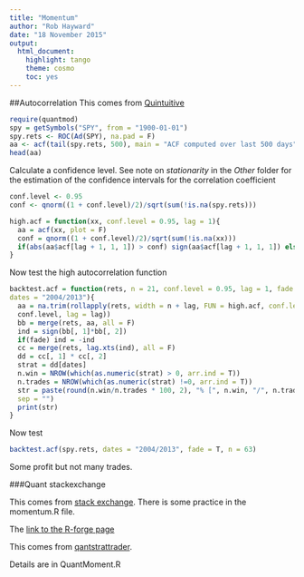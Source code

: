 ---
title: "Momentum"
author: "Rob Hayward"
date: "18 November 2015"
output: 
  html_document: 
    highlight: tango
    theme: cosmo
    toc: yes
---

##Autocorrelation
This comes from [Quintuitive](http://www.quintuitive.com/2015/11/15/trading-autocorrelation)

```{r, warning=FALSE, message=FALSE, cache = TRUE}
require(quantmod)
spy = getSymbols("SPY", from = "1900-01-01")
spy.rets <- ROC(Ad(SPY), na.pad = F)
aa <- acf(tail(spy.rets, 500), main = "ACF computed over last 500 days")
head(aa)
```
Calculate a confidence level.  See note on *stationarity* in the *Other* folder for the estimation of the confidence intervals for the correlation coefficient  
```{r}
conf.level <- 0.95
conf <- qnorm((1 + conf.level)/2)/sqrt(sum(!is.na(spy.rets)))
```

```{r}
high.acf = function(xx, conf.level = 0.95, lag = 1){
  aa = acf(xx, plot = F)
  conf = qnorm((1 + conf.level)/2)/sqrt(sum(!is.na(xx)))
  if(abs(aa$acf[lag + 1, 1, 1]) > conf) sign(aa$acf[lag + 1, 1, 1]) else 0
}
```
Now test the high autocorrelation function
```{r}
backtest.acf = function(rets, n = 21, conf.level = 0.95, lag = 1, fade = F, 
dates = "2004/2013"){
  aa = na.trim(rollapply(rets, width = n + lag, FUN = high.acf, conf.level = 
  conf.level, lag = lag))
  bb = merge(rets, aa, all = F)
  ind = sign(bb[, 1]*bb[, 2])
  if(fade) ind = -ind
  cc = merge(rets, lag.xts(ind), all = F)
  dd = cc[, 1] * cc[, 2]
  strat = dd[dates]
  n.win = NROW(which(as.numeric(strat) > 0, arr.ind = T))
  n.trades = NROW(which(as.numeric(strat) !=0, arr.ind = T))
  str = paste(round(n.win/n.trades * 100, 2), "% [", n.win, "/", n.trades, "]", 
  sep = "")
  print(str)
}
```
Now test
```{r}
backtest.acf(spy.rets, dates = "2004/2013", fade = T, n = 63)
```

Some profit but not many trades. 

###Quant stackexchange 

This comes from [stack  exchange](http://quant.stackexchange.com/questions/19518/thesis-using-momentum-strategies-in-r-tips-on-good-books-guidelines-etc-on-how).    There is some practice in the momentum.R file. 

The [link to the R-forge page](https://r-forge.r-project.org/R/?group_id=316)


This comes from [qantstrattrader](https://quantstrattrader.wordpress.com/2015/09/03/introduction-to-hypothesis-driven-development-overview-of-a-simple-strategy-and-indicator-hypotheses/). 

Details are in QuantMoment.R
